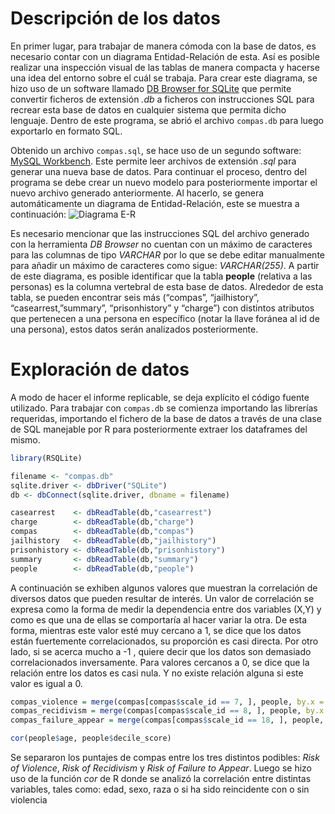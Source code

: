 

# Descripción de los datos
En primer lugar, para trabajar de manera cómoda con la base de datos, es necesario contar con un diagrama Entidad-Relación de esta. Así es posible realizar una inspección visual de las tablas de manera compacta y hacerse una idea del entorno sobre el cuál se trabaja. Para crear este diagrama, se hizo uso de un software llamado [DB Browser for SQLite](https://sqlitebrowser.org/) que permite convertir ficheros de extensión *.db* a ficheros con instrucciones SQL para recrear esta base de datos en cualquier sistema que permita dicho lenguaje. Dentro de este programa, se abrió el archivo ```compas.db``` para luego exportarlo en formato SQL.

Obtenido un archivo ```compas.sql```, se hace uso de un segundo software: [MySQL Workbench](https://www.mysql.com/products/workbench/). Este permite leer archivos de extensión *.sql* para generar una nueva base de datos. Para continuar el proceso, dentro del programa se debe crear un nuevo modelo para posteriormente importar el nuevo archivo generado anteriormente. Al hacerlo, se genera automáticamente un diagrama de Entidad-Relación, este se muestra a continuación:
![Diagrama E-R](compas_ER_model.png)

Es necesario mencionar que las instrucciones SQL del archivo generado con la herramienta *DB Browser* no cuentan con un máximo de caracteres para las columnas de tipo *VARCHAR* por lo que se debe editar manualmente para añadir un máximo de caracteres como sigue: *VARCHAR(255)*. A partir de este diagrama, es posible identificar que la tabla **people** (relativa a las personas) es la columna vertebral de esta base de datos. Alrededor de esta tabla, se pueden encontrar seis más ("compas", "jailhistory", "casearrest, "summary", "prisonhistory" y "charge") con distintos atributos que pertenecen a una persona en específico (notar la llave foránea al id de una persona), estos datos serán analizados posteriormente.


# Exploración de datos

A modo de hacer el informe replicable, se deja explícito el código fuente utilizado. Para trabajar con ```compas.db``` se comienza importando las librerías requeridas, importando el fichero de la base de datos a través de una clase de SQL manejable por R para posteriormente extraer los dataframes del mismo.
```r
library(RSQLite)

filename <- "compas.db"
sqlite.driver <- dbDriver("SQLite")
db <- dbConnect(sqlite.driver, dbname = filename)

casearrest    <- dbReadTable(db,"casearrest")
charge        <- dbReadTable(db,"charge")
compas        <- dbReadTable(db,"compas")
jailhistory   <- dbReadTable(db,"jailhistory")
prisonhistory <- dbReadTable(db,"prisonhistory")
summary       <- dbReadTable(db,"summary")
people        <- dbReadTable(db,"people")
```










A continuación se exhiben algunos valores que muestran la correlación de diversos datos que pueden resultar de interés. Un valor de correlación se expresa como la forma de medir la dependencia entre dos variables (X,Y) y como es que una de ellas se comportaría al hacer variar la otra. De esta forma, mientras este valor esté muy cercano a 1, se dice que los datos están fuertemente correlacionados, su proporción es casi directa. Por otro lado, si se acerca mucho a -1 , quiere decir que los datos son demasiado correlacionados inversamente. Para valores cercanos a 0, se dice que la relación entre los datos es casi nula. Y no existe relación alguna si este valor es igual a 0.

```r
compas_violence = merge(compas[compas$scale_id == 7, ], people, by.x = "person_id", by.y = "id")
compas_recidivism = merge(compas[compas$scale_id == 8, ], people, by.x = "person_id", by.y = "id")
compas_failure_appear = merge(compas[compas$scale_id == 18, ], people, by.x = "person_id", by.y = "id")

cor(people$age, people$decile_score)
```

Se separaron los puntajes de compas entre los tres distintos podibles: *Risk of Violence*, *Risk of Recidivism* y *Risk of Failure to Appear*. Luego se hizo uso de la función *cor* de R donde se analizó la correlación entre distintas variables, tales como: edad, sexo, raza o si ha sido reincidente con o sin violencia

